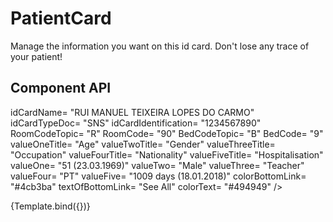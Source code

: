 
<Meta title="Components/PatientCard" component={PatientCard}/>

# PatientCard

Manage the information you want on this id card. Don't lose any trace of your patient!

## Component API

<Props />

idCardName= "RUI MANUEL TEIXEIRA LOPES DO CARMO"
idCardTypeDoc= "SNS"
idCardIdentification= "1234567890"
RoomCodeTopic= "R"
RoomCode= "90"
BedCodeTopic= "B"
BedCode= "9"
valueOneTitle= "Age"
valueTwoTitle= "Gender"
valueThreeTitle= "Occupation"
valueFourTitle= "Nationality"
valueFiveTitle= "Hospitalisation"
valueOne= "51 (23.03.1969)"
valueTwo= "Male"
valueThree= "Teacher"
valueFour= "PT"
valueFive= "1009 days (18.01.2018)"
colorBottomLink= "#4cb3ba"
textOfBottomLink= "See All"
colorText= "#494949"  />

<Canvas>
  <Story name="MpDS Patient Card"
    argTypes={{
      colorBottomLink: { control: 'color' },
      colorText: { control: 'color' },
      clickedLink: { action: 'You can see something happen here if you want to!' },
    }}
    args={{
      hasImage: false,
      idCardName: "RUI MANUEL TEIXEIRA LOPES DO CARMO",
      idCardTypeDoc: "SNS",
      idCardIdentification: "1234567890",
      RoomCodeTopic: "R",
      RoomCode: "90",
      BedCodeTopic: "B",
      BedCode: "9",
      valueOneTitle: "Age",
      valueTwoTitle: "Gender",
      valueThreeTitle: "Occupation",
      valueFourTitle: "Nationality",
      valueFiveTitle: "Hospitalisation",
      valueOne: "51 (23.03.1969)",
      valueTwo: "Male",
      valueThree: "Teacher",
      valueFour: "PT",
      valueFive: "1009 days (18.01.2018)",
      colorBottomLink: "#4cb3ba",
      textOfBottomLink: "See All",
      colorText: "#494949"
    }}>
    {Template.bind({})}
   </Story>
</Canvas>
